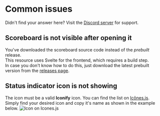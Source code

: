 # Common issues

Didn't find your answer here? Visit the [Discord server](https://discord.acscripts.dev) for support.

## Scoreboard is not visible after opening it
You've downloaded the scoreboard source code instead of the *prebuilt* release.  
This resource uses Svelte for the frontend, which requires a build step.  
In case you don't know how to do this, just download the latest prebuilt version from the [releases page](https://github.com/antond15/ac_scoreboard/releases/latest).

## Status indicator icon is not showing
The icon must be a valid **Iconify** icon. You can find the list on [Icônes.js](https://icones.js.org/).  
Simply find your desired icon and copy it's name as shown in the example below.
![Icon on Icones.js](/images/examples/ac_scoreboard/icones-icon.png)